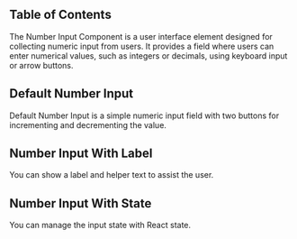 
## Table of Contents

The Number Input Component is a user interface element designed for collecting numeric input from users. It provides a field where users can enter numerical values, such as integers or decimals, using keyboard input or arrow buttons.

## Default Number Input

Default Number Input is a simple numeric input field with two buttons for incrementing and decrementing the value.

<CodePreview github="NumberInput" code={DefaultNumberInputCode}>
  <DefaultNumberInput />
</CodePreview>

## Number Input With Label

You can show a label and helper text to assist the user.

<CodePreview github="NumberInput" code={NumberInputWithLabelCode}>
  <NumberInputWithLabel />
</CodePreview>

## Number Input With State

You can manage the input state with React state.

<CodePreview github="NumberInput" code={NumberInputWithStateCode}>
  <NumberInputWithState />
</CodePreview>
